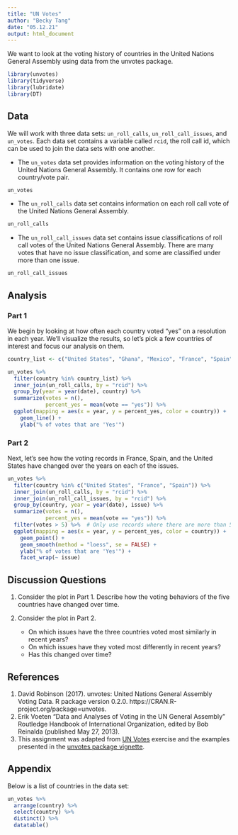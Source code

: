 ```yaml
---
title: "UN Votes"
author: "Becky Tang"
date: "05.12.21"
output: html_document
---
```


We want to look at the voting history of countries in the United Nations General Assembly using data from the unvotes package. 

```r
library(unvotes)
library(tidyverse)
library(lubridate)
library(DT)
```

## Data

We will work with three data sets: `un_roll_calls`, `un_roll_call_issues`, and `un_votes`. Each data set contains a variable called `rcid`, the roll call id, which can be used to join the data sets with one another.

- The `un_votes` data set provides information on the voting history of the United Nations General Assembly. It contains one row for each country/vote pair.

```r
un_votes
```

- The `un_roll_calls` data set contains information on each roll call vote of the United Nations General Assembly.

```r
un_roll_calls
```

- The `un_roll_call_issues` data set contains issue classifications of roll call votes of the United Nations General Assembly. There are many votes that have no issue classification, and some are classified under more than one issue.

```r
un_roll_call_issues
```

## Analysis

### Part 1

We begin by looking at how often each country voted "yes" on a resolution in each year. We'll visualize the results, so let's pick a few countries of interest and focus our analysis on them.

```r
country_list <- c("United States", "Ghana", "Mexico", "France", "Spain")
```

```r
un_votes %>%
  filter(country %in% country_list) %>%
  inner_join(un_roll_calls, by = "rcid") %>% 
  group_by(year = year(date), country) %>%
  summarize(votes = n(),
            percent_yes = mean(vote == "yes")) %>%
  ggplot(mapping = aes(x = year, y = percent_yes, color = country)) +
    geom_line() +
    ylab("% of votes that are 'Yes'")
```

### Part 2

Next, let's see how the voting records in France, Spain, and the United States have changed over the years on each of the issues.

```r
un_votes %>%
  filter(country %in% c("United States", "France", "Spain")) %>%
  inner_join(un_roll_calls, by = "rcid") %>%
  inner_join(un_roll_call_issues, by = "rcid") %>%
  group_by(country, year = year(date), issue) %>%
  summarize(votes = n(),
            percent_yes = mean(vote == "yes")) %>%
  filter(votes > 5) %>%  # Only use records where there are more than 5 votes
  ggplot(mapping = aes(x = year, y = percent_yes, color = country)) +
    geom_point() +
    geom_smooth(method = "loess", se = FALSE) + 
    ylab("% of votes that are 'Yes'") +
    facet_wrap(~ issue)
```


## Discussion Questions

1. Consider the plot in Part 1. Describe how the voting behaviors of the five countries have changed over time.

2. Consider the plot in Part 2. 
    - On which issues have the three countries voted most similarly in recent years?  
    - On which issues have they voted most differently in recent years? 
    - Has this changed over time?

## References

1. David Robinson (2017). unvotes: United Nations General Assembly Voting Data. R package version 0.2.0. https://CRAN.R-project.org/package=unvotes.
2. Erik Voeten "Data and Analyses of Voting in the UN General Assembly" Routledge Handbook of International Organization, edited by Bob Reinalda (published May 27, 2013).
3. This assignment was adapted from [UN Votes](https://github.com/rstudio-education/datascience-box/tree/master/appex/ae-01-un-votes) exercise and the examples presented in the [unvotes package vignette](https://cran.r-project.org/web/packages/unvotes/vignettes/unvotes.html).


## Appendix

Below is a list of countries in the data set:

```r
un_votes %>% 
  arrange(country) %>% 
  select(country) %>%
  distinct() %>%
  datatable()
```

